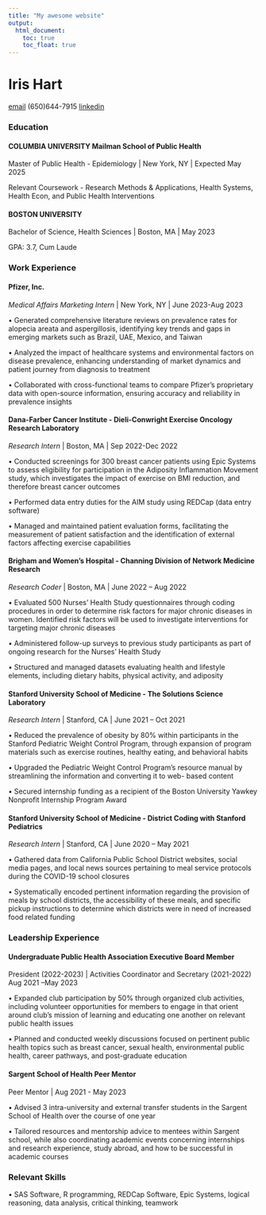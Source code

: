 ```yaml
---
title: "My awesome website"
output: 
  html_document:
    toc: true
    toc_float: true
---
```



# Iris Hart

[email](iah2124@cumc.columbia.edu) (650)644-7915 [linkedin](https://www.linkedin.com/in/irishart/)

### Education
#### COLUMBIA UNIVERSITY Mailman School of Public Health                        
Master of Public Health - Epidemiology | New York, NY | Expected May 2025

Relevant Coursework - Research Methods & Applications, Health Systems, Health Econ, and Public Health Interventions

#### BOSTON UNIVERSITY                                                         
Bachelor of Science, Health Sciences | Boston, MA | May 2023

GPA: 3.7, Cum Laude

### Work Experience
#### Pfizer, Inc.	                        									
_Medical Affairs Marketing Intern_ | 	New York, NY | June 2023-Aug 2023

•	Generated comprehensive literature reviews on prevalence rates for alopecia areata and aspergillosis, identifying key trends and gaps in emerging markets such as Brazil, UAE, Mexico, and Taiwan

•	Analyzed the impact of healthcare systems and environmental factors on disease prevalence, enhancing understanding of market dynamics and patient journey from diagnosis to treatment

•	Collaborated with cross-functional teams to compare Pfizer’s proprietary data with open-source information, ensuring accuracy and reliability in prevalence insights

#### Dana-Farber Cancer Institute - Dieli-Conwright Exercise Oncology Research Laboratory
_Research Intern_ | Boston, MA | Sep 2022-Dec 2022

• Conducted screenings for 300 breast cancer patients using Epic Systems to assess eligibility for participation in the Adiposity
Inflammation Movement study, which investigates the impact of exercise on BMI reduction, and therefore breast cancer
outcomes

• Performed data entry duties for the AIM study using REDCap (data entry software)

• Managed and maintained patient evaluation forms, facilitating the measurement of patient satisfaction and the identification of
external factors affecting exercise capabilities

#### Brigham and Women’s Hospital - Channing Division of Network Medicine Research 
_Research Coder_ | Boston, MA | June 2022 – Aug 2022

• Evaluated 500 Nurses' Health Study questionnaires through coding procedures in order to determine risk factors for major
chronic diseases in women. Identified risk factors will be used to investigate interventions for targeting major chronic diseases

• Administered follow-up surveys to previous study participants as part of ongoing research for the Nurses’ Health Study

• Structured and managed datasets evaluating health and lifestyle elements, including dietary habits, physical activity, and
adiposity

#### Stanford University School of Medicine - The Solutions Science Laboratory
_Research Intern_ | Stanford, CA | June 2021 – Oct 2021

• Reduced the prevalence of obesity by 80% within participants in the Stanford Pediatric Weight Control Program, through
expansion of program materials such as exercise routines, healthy eating, and behavioral habits

• Upgraded the Pediatric Weight Control Program’s resource manual by streamlining the information and converting it to web-
based content

• Secured internship funding as a recipient of the Boston University Yawkey Nonprofit Internship Program Award

#### Stanford University School of Medicine - District Coding with Stanford Pediatrics 
_Research Intern_ | Stanford, CA | June 2020 – May 2021

• Gathered data from California Public School District websites, social media pages, and local news sources pertaining to meal
service protocols during the COVID-19 school closures

• Systematically encoded pertinent information regarding the provision of meals by school districts, the accessibility of these
meals, and specific pickup instructions to determine which districts were in need of increased food related funding

### Leadership Experience
#### Undergraduate Public Health Association Executive Board Member 

President (2022-2023) | Activities Coordinator and Secretary (2021-2022) Aug 2021 –May 2023

• Expanded club participation by 50% through organized club activities, including volunteer opportunities for members to engage in
that orient around club’s mission of learning and educating one another on relevant public health issues

• Planned and conducted weekly discussions focused on pertinent public health topics such as breast cancer, sexual health,
environmental public health, career pathways, and post-graduate education

#### Sargent School of Health Peer Mentor 

Peer Mentor | Aug 2021 - May 2023

• Advised 3 intra-university and external transfer students in the Sargent School of Health over the course of one year

• Tailored resources and mentorship advice to mentees within Sargent school, while also coordinating academic events concerning
internships and research experience, study abroad, and how to be successful in academic courses

### Relevant Skills
•	SAS Software, R programming, REDCap Software, Epic Systems, logical reasoning, data analysis, critical thinking, teamwork

